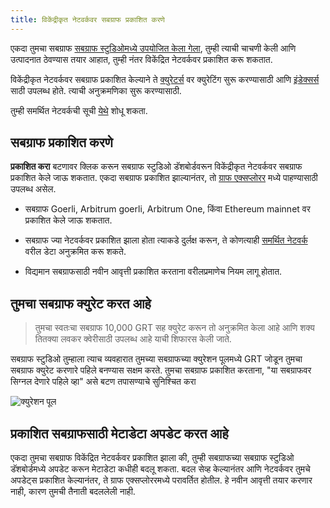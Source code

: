 ```yaml
---
title: विकेंद्रीकृत नेटवर्कवर सबग्राफ प्रकाशित करणे
---
```


एकदा तुमचा सबग्राफ [सबग्राफ स्टुडिओमध्ये उपयोजित केला गेला](/deploying/deploying-a-subgraph-to-studio), तुम्ही त्याची चाचणी केली आणि उत्पादनात ठेवण्यास तयार आहात, तुम्ही नंतर विकेंद्रित नेटवर्कवर प्रकाशित करू शकतात.

विकेंद्रीकृत नेटवर्कवर सबग्राफ प्रकाशित केल्याने ते [क्युरेटर्स](/network/curating) वर क्युरेटिंग सुरू करण्यासाठी आणि [इंडेक्सर्स](/network/indexing) साठी उपलब्ध होते. त्याची अनुक्रमणिका सुरू करण्यासाठी.

<VideoEmbed youtube="HfDgC2oNnwo" />

तुम्ही समर्थित नेटवर्कची सूची [येथे](/developing/supported-networks) शोधू शकता.

## सबग्राफ प्रकाशित करणे

**प्रकाशित करा** बटणावर क्लिक करून सबग्राफ स्टुडिओ डॅशबोर्डवरून विकेंद्रीकृत नेटवर्कवर सबग्राफ प्रकाशित केले जाऊ शकतात. एकदा सबग्राफ प्रकाशित झाल्यानंतर, तो [ग्राफ एक्सप्लोरर](https://thegraph.com/explorer/) मध्ये पाहण्यासाठी उपलब्ध असेल.

- सबग्राफ Goerli, Arbitrum goerli, Arbitrum One, किंवा Ethereum mainnet वर प्रकाशित केले जाऊ शकतात.

- सबग्राफ ज्या नेटवर्कवर प्रकाशित झाला होता त्याकडे दुर्लक्ष करून, ते कोणत्याही [समर्थित नेटवर्क](/developing/supported-networks) वरील डेटा अनुक्रमित करू शकते.

- विद्यमान सबग्राफसाठी नवीन आवृत्ती प्रकाशित करताना वरीलप्रमाणेच नियम लागू होतात.

## तुमचा सबग्राफ क्युरेट करत आहे

> तुमचा स्वतःचा सबग्राफ 10,000 GRT सह क्युरेट करून तो अनुक्रमित केला आहे आणि शक्य तितक्या लवकर क्वेरीसाठी उपलब्ध आहे याची शिफारस केली जाते.

सबग्राफ स्टुडिओ तुम्हाला त्याच व्यवहारात तुमच्या सबग्राफच्या क्युरेशन पूलमध्ये GRT जोडून तुमचा सबग्राफ क्युरेट करणारे पहिले बनण्यास सक्षम करते. तुमचा सबग्राफ प्रकाशित करताना, "या सबग्राफवर सिग्नल देणारे पहिले व्हा" असे बटण तपासण्याचे सुनिश्चित करा

![क्युरेशन पूल](/img/curate-own-subgraph-tx.png)

## प्रकाशित सबग्राफसाठी मेटाडेटा अपडेट करत आहे

एकदा तुमचा सबग्राफ विकेंद्रित नेटवर्कवर प्रकाशित झाला की, तुम्ही सबग्राफच्या सबग्राफ स्टुडिओ डॅशबोर्डमध्ये अपडेट करून मेटाडेटा कधीही बदलू शकता. बदल सेव्ह केल्यानंतर आणि नेटवर्कवर तुमचे अपडेट्स प्रकाशित केल्यानंतर, ते ग्राफ एक्सप्लोररमध्ये परावर्तित होतील. हे नवीन आवृत्ती तयार करणार नाही, कारण तुमची तैनाती बदललेली नाही.
